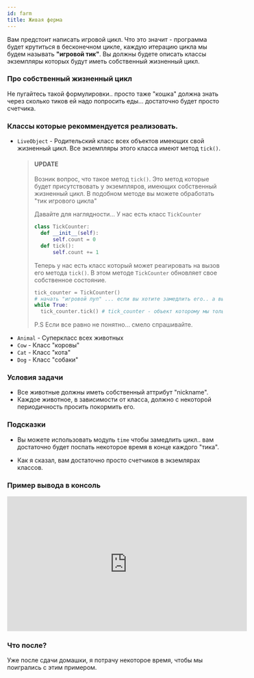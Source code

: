 ```yaml
---
id: farm
title: Живая ферма
---
```


Вам предстоит написать игровой цикл. Что это значит - программа будет крутиться в бесконечном цикле, каждую итерацию цикла мы будем называть **"игровой тик"**. Вы должны будете описать классы экземпляры которых будут иметь собственный жизненный цикл.

### Про собственный жизненный цикл

Не пугайтесь такой формулировки.. просто таже "кошка" должна знать через сколько тиков ей надо попросить еды... достаточно будет просто счетчика.

### Классы которые рекоммендуется реализовать.

- `LiveObject` - Родительский класс всех объектов имеющих свой жизненный цикл. Все экземпляры этого класса имеют метод `tick()`.
    > #### UPDATE
    >
    > Возник вопрос, что такое метод `tick()`. Это метод которые будет присутствовать у экземпляров,
    > имеющих собственный жизненный цикл. В подобном методе вы можете обработать "тик игрового цикла"
    > 
    > Давайте для наглядности... У нас есть класс `TickCounter`
    > ```python
    > class TickCounter:
    >   def __init__(self):
    >       self.count = 0
    >   def tick():
    >       self.count += 1
    > ```
    >
    > Теперь у нас есть класс который может реагировать на вызов его метода `tick()`. В этом методе 
    > `TickCounter` обновляет свое собственное состояние.
    >
    > ```python
    > tick_counter = TickCounter()
    > # начать "игровой луп" ... если вы хотите замедлить его.. а вы этого хотите сделать скорее всего можете воспльзоваться модулем time
    > while True:
    >   tick_counter.tick() # tick_counter - объект которому мы только что сообщили о том что произошел игровой тик, и он может на это отреагировать
    > ```
    >
    > P.S Если все равно не понятно... смело спрашивайте.
- `Animal` - Суперкласс всех животных
- `Cow` - Класс "коровы"
- `Cat` - Класс "кота"
- `Dog` - Класс "собаки"

### Условия задачи

- Все животные должны иметь собственный аттрибут "nickname".
- Каждое животное, в зависимости от класса, должно с некоторой периодичность просить покормить его.

### Подсказки

- Вы можете использовать модуль `time` чтобы замедлить цикл.. вам достаточно будет поспать некоторое время в конце каждого "тика".

- Как я сказал, вам достаточно просто счетчиков в экземлярах классов.

### Пример вывода в консоль

<iframe
  width="560"
  height="315"
  src="https://www.youtube.com/embed/vgC9yy2kBXE"
  frameborder="0"
  allow="accelerometer; autoplay; encrypted-media; gyroscope; picture-in-picture"
  allowfullscreen
></iframe>

### Что после?

Уже после сдачи домашки, я потрачу некоторое время, чтобы мы поигрались с этим примером.
